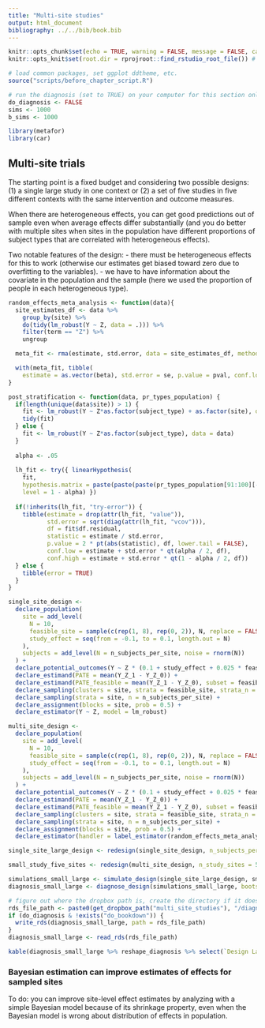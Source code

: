 ```yaml
---
title: "Multi-site studies"
output: html_document
bibliography: ../../bib/book.bib 
---
```


<!-- note do_bookdown is set in index.rmd, so we know if you're running just this .Rmd or compiling the book-->
```r
knitr::opts_chunk$set(echo = TRUE, warning = FALSE, message = FALSE, cache = FALSE)
knitr::opts_knit$set(root.dir = rprojroot::find_rstudio_root_file()) # files are all relative to RStudio project home
```

```r
# load common packages, set ggplot ddtheme, etc.
source("scripts/before_chapter_script.R")
```

<!-- start post here, do not edit above -->

<!-- make sure to rename the section title below -->

```r
# run the diagnosis (set to TRUE) on your computer for this section only before pushing to Github. no diagnosis will ever take place on github.
do_diagnosis <- FALSE
sims <- 1000
b_sims <- 1000
```

```r
library(metafor)
library(car)
```

## Multi-site trials

<!-- ## The Metaketa design -->

<!-- | Study Number | Place | What Works   | Design Implemented | Success? | -->
<!-- | ------------ | ----- | ------------ | ------------------ | -------- | -->
<!-- | 1            | A     | $Y_A ~ Z_A$  | $MIDA_A$           | Yes      | -->
<!-- | 2            | B     | $Y_B ~ Z_B$  | $MIDA_B$           | Yes      | -->
<!-- | 3            | C     | $Y_C ~ Z_C$  | $MIDA_C$           | Yes      | -->
<!-- | 4            | D     | $Y_D ~ Z_D$  | $MIDA_D$           | Yes      | -->
<!-- | 5            | E     | $Y_E ~ Z_E$  | $MIDA_E$           | Yes      | -->

<!-- The worry is that $I_A$ and $I_B$ etc are fundamentally different inquiries about different dags -->

<!-- [faceted figure of 5 different DAGs with nodes in different languages roman, greek, numeric, windings].  The purpose of *theory* is to tell us when the $I$'s across context are different, but that is HARD and that is how research has gone for YEARS. -->

<!-- The metaketa design says WAIT -- LET'S agree on a $MIDA_{MK}$ that we will implement in all 5 places, mutatis mutandis. That is, everyone "localizes" their design because things work slightly differently in different places, but if we try hard, we can implement the same "important" treatment on the same "important" outcome, even though the details (like the language of the treatment materials, the specifics of the measurement strategies.) will differ from place to place. -->

<!-- | Study Number | Place | What Works   | Design Implemented                               | Success? | -->
<!-- | ------------ | ----- | ------------ | ------------------------------------------------ | -------- | -->
<!-- | 1            | A     | $Y_A ~ Z_A$  | $\delta_A * MIDA_{MK} - (1 - \delta_A) * MIDA_A$ | ?        | -->
<!-- | 2            | B     | $Y_B ~ Z_B$  | $\delta_B * MIDA_{MK} - (1 - \delta_B) * MIDA_B$ | ?        | -->
<!-- | 3            | C     | $Y_C ~ Z_C$  | $\delta_C * MIDA_{MK} - (1 - \delta_C) * MIDA_C$ | ?        | -->
<!-- | 4            | D     | $Y_D ~ Z_D$  | $\delta_D * MIDA_{MK} - (1 - \delta_D) * MIDA_D$ | ?        | -->
<!-- | 5            | E     | $Y_E ~ Z_E$  | $\delta_E * MIDA_{MK} - (1 - \delta_E) * MIDA_E$ | ?        | -->


<!-- Coordinating trials like the metaketa design means causing teams to implement designs that they otherwise would not have. Collaboration can bring many benefits and shared struggle, but fundamentally, it pulls all the designs towards the common $MIDA_{MK}$ design. The strength of the pull is given by the $\delta$ parameters.  -->

<!-- Will the metaketa design be a success? Only if (1) the $MIDA_{MK}$ design is a strong one and it is correct about how $Y$ and $Z$ relate. If the $MIDA_{MK}$ design is poor, however, then all the studies will be a failure. Instead of learning $I_A$ in place $A$ and learning $I_B$ in place $B$, we learn nothing anywhere.  -->

<!-- The trouble with the standard approach (separate teams investigating phenomena that later theory tries to label as instances of the same thing) is that theory is hard and we can never really be sure if $I_A$ means the same thing for $M_A$ as $I_B$ means for $M_B$. The metaketa design tries to solve this theoretical problem on the front end -- let's agree on what the $M$ we all have in mind is (with local variations), then run a study. This approach works well if the $M$ we all agree on is approximately correct, and it works *worse* than the standard approach if we're wrong. -->

The starting point is a fixed budget and considering two possible designs: (1) a single large study in one context or (2) a set of five studies in five different contexts with the same intervention and outcome measures.

When there are heterogeneous effects, you can get good predictions out of sample even when average effects differ substantially (and you do better with multiple sites when sites in the population have different proportions of subject types that are correlated with heterogeneous effects). 

Two notable features of the design:
- there must be heterogeneous effects for this to work (otherwise our estimates get biased toward zero due to overfitting to the  variables).
- we have to have information about the covariate in the population and the sample (here we used the proportion of people in each heterogeneous type).

<!-- Findings: -->
<!-- - these two strategies are both unbiased -->
<!-- - the design with five sites has half the RMSE of the one-site design. this is because of the variation in the proportions of types across sites. -->
<!-- - interestingly there is poor coverage (anti-conservative) when you use the single site design -->

<!-- (when you have contextual variation as well, i.e. effect differs across sites for reasons not captured by the het fx, coverage is off for all designs. will keep this point out, seems like too much and you don't need contextual effects to get different effects across sites, those come from different proportions of types) -->

```r
random_effects_meta_analysis <- function(data){
  site_estimates_df <- data %>%
    group_by(site) %>%
    do(tidy(lm_robust(Y ~ Z, data = .))) %>%
    filter(term == "Z") %>%
    ungroup

  meta_fit <- rma(estimate, std.error, data = site_estimates_df, method = "REML")

  with(meta_fit, tibble(
    estimate = as.vector(beta), std.error = se, p.value = pval, conf.low = ci.lb, conf.high = ci.ub))
}

post_stratification <- function(data, pr_types_population) {
  if(length(unique(data$site)) > 1) {
    fit <- lm_robust(Y ~ Z*as.factor(subject_type) + as.factor(site), data = data)
    tidy(fit)
  } else {
    fit <- lm_robust(Y ~ Z*as.factor(subject_type), data = data)
  }
  
  alpha <- .05
  
  lh_fit <- try({ linearHypothesis(
    fit, 
    hypothesis.matrix = paste(paste(paste(pr_types_population[91:100][-1], "*", matchCoefs(fit, "Z"), sep = ""), collapse = " + "), " = 0"), 
    level = 1 - alpha) })
  
  if(!inherits(lh_fit, "try-error")) {
    tibble(estimate = drop(attr(lh_fit, "value")), 
           std.error = sqrt(diag(attr(lh_fit, "vcov"))),
           df = fit$df.residual, 
           statistic = estimate / std.error, 
           p.value = 2 * pt(abs(statistic), df, lower.tail = FALSE),
           conf.low = estimate + std.error * qt(alpha / 2, df),
           conf.high = estimate + std.error * qt(1 - alpha / 2, df))
  } else {
    tibble(error = TRUE)
  }
}
```


<!-- need to have biased sampling to get bias here -->
<!-- two kinds of populations, one in which the study type determines the subject types and you select on study type -->
<!--   a second kind where study type determines study shock  -->
<!--   in second type if you adjust for subject type then you will be able to unbiased recover global -->

```r
single_site_design <- 
  declare_population(
    site = add_level(
      N = 10, 
      feasible_site = sample(c(rep(1, 8), rep(0, 2)), N, replace = FALSE),
      study_effect = seq(from = -0.1, to = 0.1, length.out = N) 
    ),
    subjects = add_level(N = n_subjects_per_site, noise = rnorm(N))
  ) + 
  declare_potential_outcomes(Y ~ Z * (0.1 + study_effect + 0.025 * feasible_site) + noise) +
  declare_estimand(PATE = mean(Y_Z_1 - Y_Z_0)) + 
  declare_estimand(PATE_feasible = mean(Y_Z_1 - Y_Z_0), subset = feasible_site == TRUE) + 
  declare_sampling(clusters = site, strata = feasible_site, strata_n = c(0, 1)) + 
  declare_sampling(strata = site, n = n_subjects_per_site) + 
  declare_assignment(blocks = site, prob = 0.5) + 
  declare_estimator(Y ~ Z, model = lm_robust)

multi_site_design <- 
  declare_population(
    site = add_level(
      N = 10, 
      feasible_site = sample(c(rep(1, 8), rep(0, 2)), N, replace = FALSE),
      study_effect = seq(from = -0.1, to = 0.1, length.out = N) 
    ),
    subjects = add_level(N = n_subjects_per_site, noise = rnorm(N))
  ) + 
  declare_potential_outcomes(Y ~ Z * (0.1 + study_effect + 0.025 * feasible_site) + noise) +
  declare_estimand(PATE = mean(Y_Z_1 - Y_Z_0)) + 
  declare_estimand(PATE_feasible = mean(Y_Z_1 - Y_Z_0), subset = feasible_site == TRUE) + 
  declare_sampling(clusters = site, strata = feasible_site, strata_n = c(0, n_study_sites)) + 
  declare_sampling(strata = site, n = n_subjects_per_site) + 
  declare_assignment(blocks = site, prob = 0.5) + 
  declare_estimator(handler = label_estimator(random_effects_meta_analysis), label = "random-effects")

single_site_large_design <- redesign(single_site_design, n_subjects_per_site = 2500)

small_study_five_sites <- redesign(multi_site_design, n_study_sites = 5, n_subjects_per_site = 500)
```

```r
simulations_small_large <- simulate_design(single_site_large_design, small_study_five_sites, sims = sims)
diagnosis_small_large <- diagnose_design(simulations_small_large, bootstrap_sims = b_sims)
```

```r
# figure out where the dropbox path is, create the directory if it doesn't exist, and name the RDS file
rds_file_path <- paste0(get_dropbox_path("multi_site_studies"), "/diagnosis_small_large.RDS")
if (do_diagnosis & !exists("do_bookdown")) {
  write_rds(diagnosis_small_large, path = rds_file_path)
}
diagnosis_small_large <- read_rds(rds_file_path)
```

```r
kable(diagnosis_small_large %>% reshape_diagnosis %>% select(`Design Label`, `Estimand Label`, Bias, RMSE), booktabs = TRUE)
```

### Bayesian estimation can improve estimates of effects for sampled sites

To do: you can improve site-level effect estimates by analyzing with a simple Bayesian model because of its shrinkage property, even when the Bayesian model is wrong about distribution of effects in population.

<!-- this is the point from the blog post; I will modify the above design so it can also make this point, switching between the normal distribution and uniform distribution for the fx distribution -->

<!-- # ```{r, eval = FALSE} -->
<!-- # stan_model <- "  -->
<!-- # data { -->
<!-- #   int<lower=0> J;         // number of sites  -->
<!-- #   real y[J];              // estimated effects -->
<!-- #   real<lower=0> sigma[J]; // s.e. of effect estimates  -->
<!-- # } -->
<!-- # parameters { -->
<!-- #   real mu;  -->
<!-- #   real<lower=0> tau; -->
<!-- #   real eta[J]; -->
<!-- # } -->
<!-- # transformed parameters { -->
<!-- #   real theta[J]; -->
<!-- #   real tau_sq = tau^2; -->
<!-- #   for (j in 1:J) -->
<!-- #     theta[j] = mu + tau * eta[j]; -->
<!-- # } -->
<!-- # model { -->
<!-- #   target += normal_lpdf(eta | 0, 1); -->
<!-- #   target += normal_lpdf(y | theta, sigma); -->
<!-- # } -->
<!-- # " -->
<!-- #  -->
<!-- # stan_re_estimator <- function(data) { -->
<!-- #   site_estimates_df <- data %>%  -->
<!-- #     group_by(site) %>%  -->
<!-- #     do(tidy(lm_robust(Y ~ Z, data = .))) %>%  -->
<!-- #     filter(term == "Z") %>%  -->
<!-- #     ungroup  -->
<!-- #    -->
<!-- #   J      <- nrow(site_estimates_df) -->
<!-- #   df     <- list(J = J, y = site_estimates_df$estimate, sigma = site_estimates_df$std.error) -->
<!-- #   fit    <- stan(model_code = stan_model, data = site_estimates_df) -->
<!-- #   fit_sm <- summary(fit)$summary -->
<!-- #   data.frame(estimate = fit_sm[,1][c("mu", "tau", "theta[1]", "prob_pos")]) -->
<!-- # } -->
<!-- #  -->
<!-- # bayes_estimator <- declare_estimator(handler = stan_re_estimator) -->
<!-- # ``` -->

<!-- ### When things break down: confounded sampling -->

<!-- None of these designs work when you're trying to make predictions for sites that are systematically different, i.e. are not in the same population as the sampling frame. -->

<!-- The design was set up to include several sites where researchers could not feasibly set up experiments. in the original design, effects do not depend on whether sites are feasible for the experiment. When effects do vary, there are systematic differences for those target sites. Those differences might come from three sources: mean effect size differs in places that are sampled vs not sampled; individual-level heterogeneous effect sizes that systematically differ in places that are sampled to study vs others; or covariate profiles that do not exist in sites outside the sampling frame. We introduce effects in the first way and show there is substantial bias. -->

<!-- ```{r} -->
<!-- small_study_five_sites_feasible_effects <- multi_site_designer(n_study_sites = 5, n_subjects_per_site = 500, feasible_effect  = -0.25) -->
<!-- ``` -->

<!-- ```{r, warning = FALSE, eval = do_diagnosis & !exists("do_bookdown")} -->
<!-- simulations_feasible_effects <- simulate_design(small_study_five_sites_feasible_effects, sims = sims) -->
<!-- diagnosis_feasible_effects <- diagnose_design(simulations_feasible_effects %>% filter(!is.na(estimate) & !is.na(std.error) & !is.na(statistic) & !is.na(p.value) & !is.na(conf.low) & !is.na(conf.high)), bootstrap_sims = b_sims) -->
<!-- ``` -->

<!-- ```{r, echo = FALSE, purl = FALSE} -->
<!-- # figure out where the dropbox path is, create the directory if it doesn't exist, and name the RDS file -->
<!-- rds_file_path <- paste0(get_dropbox_path("multi_site_studies"), "/diagnosis_feasible_effects.RDS") -->
<!-- if (do_diagnosis & !exists("do_bookdown")) { -->
<!--   write_rds(diagnosis_feasible_effects, path = rds_file_path) -->
<!-- } -->
<!-- diagnosis_feasible_effects <- read_rds(rds_file_path) -->
<!-- ``` -->

<!-- ```{r, echo = FALSE} -->
<!-- kable(get_diagnosands(diagnosis_feasible_effects) %>% reshape_diagnosis %>% select(Bias, RMSE), booktabs = TRUE, caption = "Diagnosis with confounded sampling,", digits = 3) -->
<!-- ``` -->

<!-- Other points I decided to abandon to keep this simple: -->
<!-- - tradeoff: context-specific interventions and comparability of intervention effects -->
<!-- - tradeoff: comparability and fidelity to context in outcome measurement -->


